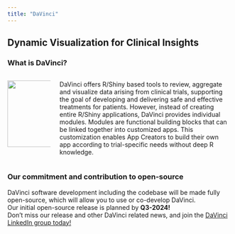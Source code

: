 ```yaml
---
title: "DaVinci"
---
```


## Dynamic Visualization for Clinical Insights

### What is DaVinci?
::: columns
::: {.column width="20%"}

![](quarto/images/davinci_hex.png){width="150"}
:::

::: {.column width="80%"}

DaVinci offers R/Shiny based tools to review, aggregate and visualize data arising from clinical trials, supporting the goal of developing and delivering safe and effective treatments for patients. However, instead of creating entire R/Shiny applications, DaVinci provides individual modules. Modules are functional building blocks that can be linked together into customized apps. This customization enables App Creators to build their own app according to trial-specific needs without deep R knowledge. 

:::
:::

### Our commitment and contribution to open-source
 
DaVinci software development including the codebase  will be made fully open-source, which will allow you to use or co-develop DaVinci.  
Our initial open-source release is planned by **Q3-2024!**  
Don't miss our release and other DaVinci related news, and join the [DaVinci LinkedIn group today!]()



